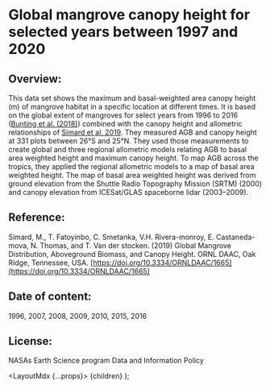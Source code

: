 
# Global mangrove canopy height for selected years between 1997 and 2020

## Overview: 

This data set shows the maximum and basal-weighted area canopy height (m) of mangrove habitat  in a specific location at different times. It is based on the global extent of mangroves for select years from 1996 to 2016 (<a href="https://www.mdpi.com/2072-4292/10/10/1669" target="_blank" rel="noopener noreferrer">Bunting et al. (2018)</a>) combined with the canopy height and allometric relationships of <a href="https://daac.ornl.gov/cgi-bin/dsviewer.pl?ds_id=1665" target="_blank" rel="noopener noreferrer">Simard et al. 2019</a>. They measured AGB and canopy height at 331 plots between 26°S and 25°N. They used those measurements to create global and three regional allometric models relating AGB to basal area weighted height and maximum canopy height. To map AGB across the tropics, they applied the regional allometric models to a map of basal area weighted height. The map of basal area weighted height was derived from ground elevation from the Shuttle Radio Topography Mission (SRTM) (2000) and canopy elevation from ICESat/GLAS spaceborne lidar (2003–2009).

## Reference: 

Simard, M., T. Fatoyinbo, C. Smetanka, V.H. Rivera-monroy, E. Castaneda-mova, N. Thomas, and T. Van der stocken. (2019) Global Mangrove Distribution, Aboveground Biomass, and Canopy Height. ORNL DAAC, Oak Ridge, Tennessee, USA. [https://doi.org/10.3334/ORNLDAAC/1665](https://doi.org/10.3334/ORNLDAAC/1665)

## Date of content:

1996, 2007, 2008, 2009, 2010, 2015, 2016

## License:
NASAs Earth Science program Data and Information Policy

  <LayoutMdx {...props}>
    {children}
  </LayoutMdx>
);